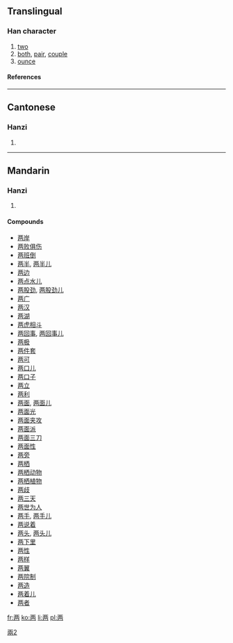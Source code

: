 {{see|兩}}<!-- may be replaced by zh-forms -->

==Translingual==
===Han character===
{{Han char|rn=1|rad=一|as=06|sn=7|four=|canj=一人人月 (MOOB)}}
# [[two]]
# [[both]], [[pair]], [[couple]]
# [[ounce]]
====References====
{{Han ref|kx=0078.131|dkj=00051|dj=0157.210|hdz=10021.020|uh=4E24|ud=20004}}
----
==Cantonese==
===Hanzi===
{{yue-hanzi|jyut=|y=leung5}}
# {{defn|Cantonese}}
----
==Mandarin==
===Hanzi===
{{cmn-hanzi|tra=兩|pin=[[liǎng]] ([[liang3]])|wg=liang<sup>3</sup>}}
# {{defn|Mandarin}}

====Compounds====
*[[两岸]]
*[[两败俱伤]]
*[[两班倒]]
*[[两半]], [[两半儿]]
*[[两边]]
*[[两点水儿]]
*[[两股劲]], [[两股劲儿]]
*[[两广]]
*[[两汉]]
*[[两湖]]
*[[两虎相斗]]
*[[两回事]], [[两回事儿]]
*[[两极]]
*[[两件套]]
*[[两可]]
*[[两口儿]]
*[[两口子]]
*[[两立]]
*[[两利]]
*[[两面]], [[两面儿]]
*[[两面光]]
*[[两面夹攻]]
*[[两面派]]
*[[两面三刀]]
*[[两面性]]
*[[两旁]]
*[[两栖]]
*[[两栖动物]]
*[[两栖植物]]
*[[两歧]]
*[[两三天]]
*[[两世为人]]
*[[两手]], [[两手儿]]
*[[两说着]]
*[[两头]], [[两头儿]]
*[[两下里]]
*[[两性]]
*[[两样]]
*[[两翼]]
*[[两院制]]
*[[两造]]
*[[两着儿]]
*[[两者]]

[[Category:CJKV characters simplified differently in Japan and China|兩2]]

[[fr:两]]
[[ko:两]]
[[li:两]]
[[pl:两]]